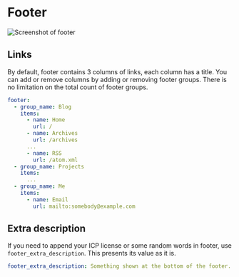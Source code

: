 # Footer

![Screenshot of footer](./img/footer.jpg)

## Links

By default, footer contains 3 columns of links, each column has a title. You can add or remove columns by adding or removing footer groups. There is no limitation on the total count of footer groups.

```yml filename="_config.cupertino.yml"
footer:
  - group_name: Blog
    items:
      - name: Home
        url: /
      - name: Archives
        url: /archives
      ...
      - name: RSS
        url: /atom.xml
  - group_name: Projects
    items:
      ...
  - group_name: Me
    items:
      - name: Email
        url: mailto:somebody@example.com
```

## Extra description

If you need to append your ICP license or some random words in footer, use `footer_extra_description`. This presents its value as it is.

```yml filename="_config.cupertino.yml"
footer_extra_description: Something shown at the bottom of the footer.
```

